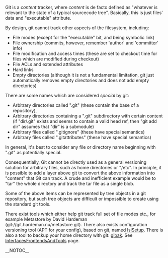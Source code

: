 Git is a <i>content</i> tracker, where <i>content</i> is de facto defined as "whatever is relevant to the state of a typical sourcecode tree". Basically, this is just files' data and "executable" attribute.

By design, git cannot track other aspects of the filesystem, including:

* File modes (except for the "executable" bit, and being symbolic link)
* File ownership (commits, however, remember 'author' and 'committer' info)
* File modification and access times (these are set to checkout time for files which are modified during checkout)
* File ACLs and extended attributes
* Hard links
* Empty directories (although it is not a fundamental limitation, git just automatically removes empty directories and does not add empty directories)

There are some names which are considered <i>special</i> by git:
* Arbitrary directories called ".git" (these contain the base of a repository),
* Arbitrary directories containing a ".git" subdirectory with certain content (if "dir/.git" exists and seems to contain a valid head ref, then "git add dir" assumes that "dir" is a submodule)
* Arbitrary files called ".gitignore" (these have special semantics)
* Arbitrary files called ".gitattributes" (these have special semantics)

In general, it's best to consider any file or directory name beginning with ".git" as potentially special.

Consequentially, Git cannot be directly used as a general versioning solution for arbitrary files, such as home directories or "/etc". In principle, it is possible to add a layer above git to convert the above information into "content" that Git can track. A crude and inefficient example would be to "tar" the whole directory and track the tar file as a single blob.

Some of the above items can be represented by tree objects in a git repository, but such tree objects are difficult or impossible to create using the standard git tools.

There exist tools which either help git track full set of file modes etc., for example Metastore by David Hardeman (git://git.hardeman.nu/metastore.git). There also exists configuration versioning tool (APT for your config), based on git, named [[http://www.isisetup.ch/|IsiSetup]]. There is also a tool to backup your home directory with git: [[http://eigenclass.org/hiki/gibak-backup-system-introduction|gibak]]. See [[InterfacesFrontendsAndTools]] page.

__NOTOC__